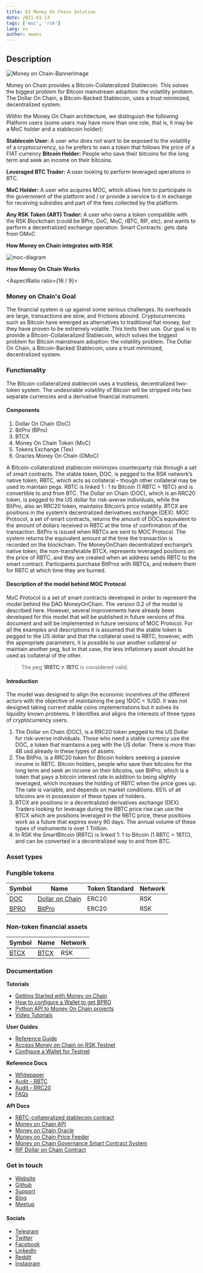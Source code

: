 ```yaml
---
title: ES Money On Chain Solution
date: 2021-01-13
tags: ['moc', 'rsk']
lang: es
author: owans
---
```


## Description

![Money on Chain-BannerImage](/img/blog/moc_banner.jpg)

Money on Chain provides a Bitcoin-Collateralized Stablecoin. This solves the biggest problem for Bitcoin mainstream adoption: the volatility problem. The Dollar On Chain, a Bitcoin-Backed Stablecoin, uses a trust minimized, decentralized system.

Within the Money On Chain architecture, we distinguish the following Platform users (some users may have more than one role, that is, it may be a MoC holder and a stablecoin holder):

**Stablecoin User:** A user who does not want to be exposed to the volatility of a cryptocurrency, so he prefers to own a token that follows the price of a FIAT currency
**Bitcoin Holder:** People who save their bitcoins for the long term and seek an income on their bitcoins.

**Leveraged BTC Trader:** A user looking to perform leveraged operations in BTC.

**MoC Holder:** A user who acquires MOC, which allows him to participate in the government of the platform and / or provide a service to it in exchange for receiving subsidies and part of the fees collected by the platform.

**Any RSK Token (ART) Trader:** A user who owns a token compatible with the RSK Blockchain (could be BPro, DoC, MoC, rBTC, RIF, etc), and wants to perform a decentralized exchange operation.
Smart Contracts: gets data from OMoC

**How Money on Chain integrates with RSK**

![moc-diagram](/img/blog/moc_diagram.png)

**How Money On Chain Works**

<AspectRatio ratio={16 / 9}>
  <Box
    as='iframe'
    src='https://youtube.com/embed/SM7EyR3kXz8'
    frameBorder='0'
    allow='accelerometer; autoplay; encrypted-media; gyroscope; picture-in-picture'
    allowFullScreen
  />
</AspectRatio>

### Money on Chain's Goal

The financial system is up against some serious challenges. Its overheads are large, transactions are slow, and frictions abound. Cryptocurrencies such as Bitcoin have emerged as alternatives to traditional fiat money, but they have proven to be extremely volatile. This limits their use. Our goal is to provide a Bitcoin-Collateralized Stablecoin, which solves the biggest problem for Bitcoin mainstream adoption: the volatility problem. The Dollar On Chain, a Bitcoin-Backed Stablecoin, uses a trust minimized, decentralized system.

### Functionality

The Bitcoin-collateralized stablecoin uses a trustless, decentralized two-token system. The undesirable volatility of Bitcoin will be stripped into two separate currencies and a derivative financial instrument.

#### Components

1. Dollar On Chain (DoC)
2. BitPro (BPro)
3. BTCX
4. Money On Chain Token (MoC)
5. Tokens Exchange (Tex)
6. Oracles Money On Chain (OMoC)

A Bitcoin-collateralized stablecoin minimizes counterparty risk through a set of smart contracts. The stable token, DOC, is pegged to the RSK network’s native token, RBTC, which acts as collateral – though other collateral may be used to maintain pegs. RBTC is linked 1 : 1 to Bitcoin (1 RBTC = 1BTC) and is convertible to and from BTC. The Dollar on Chain (DOC), which is an RRC20 token, is pegged to the US dollar for risk-averse individuals, while the BitPro, also an RRC20 token, maintains Bitcoin’s price volatility. BTCX are positions in the system’s decentralized derivatives exchange (DEX). MOC Protocol, a set of smart contracts, returns the amount of DOCs equivalent to the amount of dollars received in RBTC at the time of confirmation of the transaction. BitPro is issued when RBTCs are sent to MOC Protocol. The system returns the equivalent amount at the time the transaction is recorded on the blockchain. The MoneyOnChain decentralized exchange’s native token, the non-transferable BTCX, represents leveraged positions on the price of RBTC, and they are created when an address sends RBTC to the smart contract. Participants purchase BitPros with RBTCs, and redeem them for RBTC at which time they are burned.

#### Description of the model behind MOC Protocol

MoC Protocol is a set of smart contracts developed in order to represent the model behind the DAO MoneyOnChain. The version 0.2 of the model is described here. However, several improvements have already been developed for this model that will be published in future versions of this document and will be implemented in future versions of MOC Protocol. For all the examples and descriptions it is assumed that the stable token is pegged to the US dollar and that the collateral used is RBTC, however, with the appropriate parameters, it is possible to use another collateral or maintain another peg, but in that case, the less inflationary asset should be used as collateral of the other.

> The peg **1RBTC = 1BTC** is considered valid.

#### Introduction

The model was designed to align the economic incentives of the different actors with the objective of maintaining the peg 1DOC = 1USD. It was not designed taking current stable coins implementations but it solves its liquidity known problems. It Identifies and aligns the interests of three types of cryptocurrency users.

1. The Dollar on Chain (DOC), is a RRC20 token pegged to the US Dollar for risk-averse individuals. Those who need a stable currency use the DOC, a token that maintains a peg with the US dollar. There is more than 4B usd already in these types of assets.
2. The BitPro, is a RRC20 token for Bitcoin holders seeking a passive income in RBTC. Bitcoin holders, people who save their bitcoins for the long term and seek an income on their bitcoins, use BitPro, which is a token that pays a bitcoin interest rate in addition to being slightly leveraged, which increases the holding of RBTC when the price goes up. The rate is variable, and depends on market conditions. 65% of all bitcoins are in possession of these types of holders.
3. BTCX are positions in a decentralized derivatives exchange (DEX). Traders looking for leverage during the RBTC price rise can use the BTCX which are positions leveraged in the RBTC price, these positions work as a future that expires every 90 days. The annual volume of these types of instruments is over 1 Trillion.
4. In RSK the SmartBitcoin (RBTC) is linked 1: 1 to Bitcoin (1 RBTC = 1BTC), and can be converted in a decentralized way to and from BTC.

### Asset types

### Fungible tokens

| Symbol                                                                             | Name                                                                | Token Standard | Network |
| ---------------------------------------------------------------------------------- | ------------------------------------------------------------------- | -------------- | ------- |
| [DOC](https://explorer.rsk.co/address/0xe700691da7b9851f2f35f8b8182c69c53ccad9db)  | [Dollar on Chain](https://moneyonchain.com/doc-bitcoin-stablecoin/) | ERC20          | RSK     |
| [BPRO](https://explorer.rsk.co/address/0x440cd83c160de5c96ddb20246815ea44c7abbca8) | [BitPro](https://moneyonchain.com/bpro-income-for-bitcoin-holders/) | ERC20          | RSK     |

### Non-token financial assets

| Symbol                                                                             | Name                                                     | Network |
| ---------------------------------------------------------------------------------- | -------------------------------------------------------- | ------- |
| [BTCX](https://explorer.rsk.co/address/0xf773b590af754d597770937fa8ea7abdf2668370) | [BTCX](https://moneyonchain.com/btcx-leveraged-bitcoin/) | RSK     |

### Documentation

**Tutorials**

- [Getting Started with Money on Chain](https://moneyonchain.com/how-to-defi-for-bitcoin/)
- [How to configure a Wallet to get BPRO](https://youtu.be/QSMV0nY6ln4)
- [Python API to Money On Chain projects](https://api.moneyonchain.com/web/python)
- [Video Tutorials](https://www.youtube.com/playlist?list=PLJAUdiEqqiy2v82du4hBvawzXH46sJ_YE)

**User Guides**

- [Reference Guide](https://api.moneyonchain.com/docs/guide)
- [Access Money on Chain on RSK Testnet](https://moc-testnet.moneyonchain.com)
- [Configure a Wallet for Testnet](https://moneyonchain.com/how-to-defi-for-bitcoin/)

**Reference Docs**

- [Whitepaper](https://moneyonchain.com/whitepaper-defi-for-bitcoin/)
- [Audit - RBTC](https://github.com/money-on-chain/Audits/tree/master/RBTC_collateral)
- [Audit - RRC20](https://github.com/money-on-chain/Audits/tree/master/RRC-20_collateral)
- [FAQs](https://moneyonchain.com/faq-defi-for-bitcoin/)

**API Docs**

- [RBTC-collateralized stablecoin contract](https://github.com/money-on-chain/main-RBTC-contract/blob/master/README.md)
- [Money on Chain API](https://github.com/money-on-chain/py_Moneyonchain/blob/master/README.md)
- [Money on Chain Oracle](https://github.com/money-on-chain/Amphiraos-Oracle/blob/master/README.md)
- [Money on Chain Price Feeder](https://github.com/money-on-chain/price-feeder/blob/master/README.md)
- [Money on Chain Governance Smart Contract System](https://github.com/money-on-chain/Areopagus-Governance/blob/develop/README.md)
- [RIF Dollar on Chain Contract](https://github.com/money-on-chain/RDOC-Contract/blob/master/README.md)

### Get in touch

- [Website](https://moneyonchain.com/)
- [Github](https://github.com/money-on-chain/)
- [Support](https://forum.moneyonchain.com/)
- [Blog](https://medium.com/@moneyonchain)
- [Meetup](https://www.meetup.com/Money-On-Chain-Meetup/)

#### Socials

- [Telegram](https://t.me/MoneyOnChainCommunity)
- [Twitter](https://twitter.com/moneyonchainok)
- [Facebook](https://www.facebook.com/moneyonchain/)
- [LinkedIn](https://www.linkedin.com/company/moneyonchain/)
- [Reddit](https://www.reddit.com/r/MoneyOnChain/)
- [Instagram](https://www.instagram.com/moneyonchainok/)
